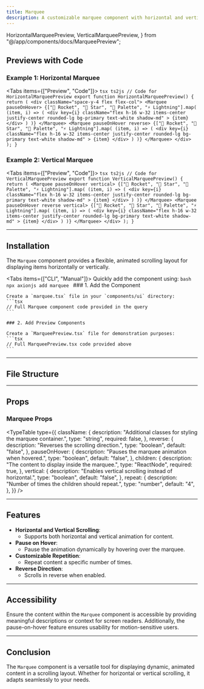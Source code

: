 ```yaml
---
title: Marquee
description: A customizable marquee component with horizontal and vertical scrolling, reverse directions, and pause-on-hover support.
---
```


  HorizontalMarqueePreview,
  VerticalMarqueePreview,
} from "@/app/components/docs/MarqueePreview";

## Previews with Code

### Example 1: Horizontal Marquee

<Tabs items={["Preview", "Code"]}>
  <Tab value="Preview" className="m-auto h-72 pb-8 content-center">
    <HorizontalMarqueePreview />
  </Tab>
  <Tab value="Code" className="w-auto h-auto">
    ```tsx ts2js
    // Code for HorizontalMarqueePreview
    export function HorizontalMarqueePreview() {
  return (
    <div className="space-y-4 flex flex-col">
      <Marquee pauseOnHover>
        {["🚀 Rocket", "🌟 Star", "🎨 Palette", "⚡ Lightning"].map(
          (item, i) => (
            <div
              key={i}
              className="flex h-16 w-32 items-center justify-center rounded-lg bg-primary text-white shadow-md"
            >
              {item}
            </div>
          )
        )}
      </Marquee>
      <Marquee pauseOnHover reverse>
        {["🚀 Rocket", "🌟 Star", "🎨 Palette", "⚡ Lightning"].map(
          (item, i) => (
            <div
              key={i}
              className="flex h-16 w-32 items-center justify-center rounded-lg bg-primary text-white shadow-md"
            >
              {item}
            </div>
          )
        )}
      </Marquee>
    </div>
  );
}
    ```
  </Tab>
</Tabs>

### Example 2: Vertical Marquee

<Tabs items={["Preview", "Code"]}>
  <Tab value="Preview" className="m-auto h-96 pb-8 content-center">
    <VerticalMarqueePreview />
  </Tab>
  <Tab value="Code" className="w-auto h-auto">
    ```tsx ts2js
    // Code for VerticalMarqueePreview
    export function VerticalMarqueePreview() {
      return (
         <Marquee pauseOnHover vertical>
        {["🚀 Rocket", "🌟 Star", "🎨 Palette", "⚡ Lightning"].map(
          (item, i) => (
            <div
              key={i}
              className="flex h-16 w-32 items-center justify-center rounded-lg bg-primary text-white shadow-md"
            >
              {item}
            </div>
          )
        )}
      </Marquee>
      <Marquee pauseOnHover reverse vertical>
        {["🚀 Rocket", "🌟 Star", "🎨 Palette", "⚡ Lightning"].map(
          (item, i) => (
            <div
              key={i}
              className="flex h-16 w-32 items-center justify-center rounded-lg bg-primary text-white shadow-md"
            >
              {item}
            </div>
          )
        )}
      </Marquee>
        </div>
      );
    }
    ```
  </Tab>
</Tabs>

---

## Installation

The `Marquee` component provides a flexible, animated scrolling layout for displaying items horizontally or vertically.

<Tabs items={["CLI", "Manual"]}>
  <Tab value="CLI">
    Quickly add the component using:
    ```bash
    npx axionjs add marquee
    ```
  </Tab>
  <Tab value="Manual">
    ### 1. Add the Component

    Create a `marquee.tsx` file in your `components/ui` directory:
    ```tsx
    // Full Marquee component code provided in the query
    ```

    ### 2. Add Preview Components

    Create a `MarqueePreview.tsx` file for demonstration purposes:
    ```tsx
    // Full MarqueePreview.tsx code provided above
    ```
  </Tab>
</Tabs>

---

## File Structure

<Files>
  <Folder name="app" defaultOpen>
    <Folder name="components">
      <Folder name="ui">
        <File name="marquee.tsx" />
      </Folder>
    </Folder>
  </Folder>
</Files>

---

## Props

### Marquee Props

<TypeTable
  type={{
    className: {
      description: "Additional classes for styling the marquee container.",
      type: "string",
      required: false,
    },
    reverse: {
      description: "Reverses the scrolling direction.",
      type: "boolean",
      default: "false",
    },
    pauseOnHover: {
      description: "Pauses the marquee animation when hovered.",
      type: "boolean",
      default: "false",
    },
    children: {
      description: "The content to display inside the marquee.",
      type: "ReactNode",
      required: true,
    },
    vertical: {
      description: "Enables vertical scrolling instead of horizontal.",
      type: "boolean",
      default: "false",
    },
    repeat: {
      description: "Number of times the children should repeat.",
      type: "number",
      default: "4",
    },
  }}
/>

---

## Features

- **Horizontal and Vertical Scrolling**:
  - Supports both horizontal and vertical animation for content.
- **Pause on Hover**:
  - Pause the animation dynamically by hovering over the marquee.
- **Customizable Repetition**:
  - Repeat content a specific number of times.
- **Reverse Direction**:
  - Scrolls in reverse when enabled.

---

## Accessibility

Ensure the content within the `Marquee` component is accessible by providing meaningful descriptions or context for screen readers. Additionally, the pause-on-hover feature ensures usability for motion-sensitive users.

---

## Conclusion

The `Marquee` component is a versatile tool for displaying dynamic, animated content in a scrolling layout. Whether for horizontal or vertical scrolling, it adapts seamlessly to your needs.
